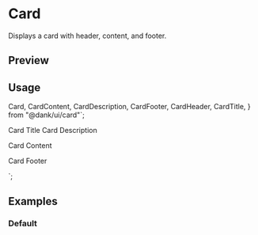 

<Meta of={CardStories} />

# Card

Displays a card with header, content, and footer.

## Preview

<Canvas of={CardStories.Default} />

## Usage

  Card,
  CardContent,
  CardDescription,
  CardFooter,
  CardHeader,
  CardTitle,
} from "@dank/ui/card"`;

  <CardHeader>
    <CardTitle>Card Title</CardTitle>
    <CardDescription>Card Description</CardDescription>
  </CardHeader>
  <CardContent>
    <p>Card Content</p>
  </CardContent>
  <CardFooter>
    <p>Card Footer</p>
  </CardFooter>
</Card>
`;

<Source code={importCode} language="ts" dark />
<Source code={usageCode} language="tsx" dark />

## Examples

### Default

<Canvas of={CardStories.Default} />
